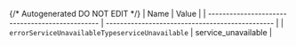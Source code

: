 {/* Autogenerated DO NOT EDIT  */}
| Name                                            | Value                                           |
| ----------------------------------------------- | ----------------------------------------------- |
| `errorServiceUnavailableTypeserviceUnavailable` | service_unavailable                             |
